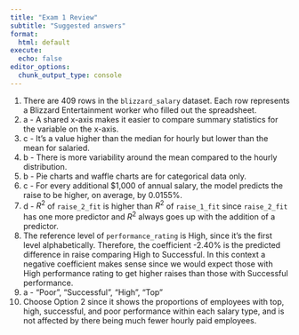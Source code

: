 ```yaml
---
title: "Exam 1 Review"
subtitle: "Suggested answers"
format:
  html: default
execute:
  echo: false
editor_options: 
  chunk_output_type: console
---
```


1.  There are 409 rows in the `blizzard_salary` dataset. Each row represents a Blizzard Entertainment worker who filled out the spreadsheet.
2.  a - A shared x-axis makes it easier to compare summary statistics for the variable on the x-axis.
3.  c - It's a value higher than the median for hourly but lower than the mean for salaried.
4.  b - There is more variability around the mean compared to the hourly distribution.
5.  b - Pie charts and waffle charts are for categorical data only.
6.  c - For every additional \$1,000 of annual salary, the model predicts the raise to be higher, on average, by 0.0155%.
7.  d - $R^2$ of `raise_2_fit` is higher than $R^2$ of `raise_1_fit` since `raise_2_fit` has one more predictor and $R^2$ always goes up with the addition of a predictor.
8.  The reference level of `performance_rating` is High, since it's the first level alphabetically. Therefore, the coefficient -2.40% is the predicted difference in raise comparing High to Successful. In this context a negative coefficient makes sense since we would expect those with High performance rating to get higher raises than those with Successful performance.
9.  a - "Poor", "Successful", "High", "Top"
10. Choose Option 2 since it shows the proportions of employees with top, high, successful, and poor performance within each salary type, and is not affected by there being much fewer hourly paid employees.
